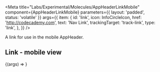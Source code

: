 
<Meta
  title="Labs/Experimental/Molecules/AppHeaderLinkMobile"
  component={AppHeaderLinkMobile}
  parameters={{ layout: 'padded', status: 'volatile' }}
  args={{
    item: {
      id: 'link',
      icon: InfoCircleIcon,
      href: 'http://codecademy.com',
      text: 'Nav Link',
      trackingTarget: 'track-link',
      type: 'link',
    },
  }}
/>

A link for use in the mobile AppHeader.

<Props of={AppHeaderLinkMobile} />

## Link - mobile view

<Canvas>
  <Story name="AppHeaderLinkMobile">
    {(args) => <AppHeaderLinkMobile {...args} />}
  </Story>
</Canvas>
